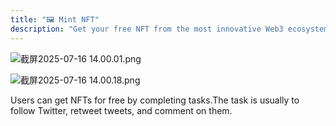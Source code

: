 ```yaml
---
title: "🖼️ Mint NFT"
description: "Get your free NFT from the most innovative Web3 ecosystems!"
---
```


![截屏2025-07-16 14.00.01.png](/images/截屏2025-07-1614.00.01.png)

![截屏2025-07-16 14.00.18.png](/images/截屏2025-07-1614.00.18.png)

Users can get NFTs for free by completing tasks.The task is usually to follow Twitter, retweet tweets, and comment on them.